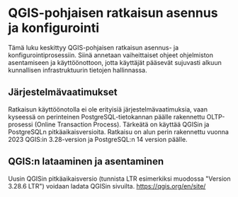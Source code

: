 # QGIS-pohjaisen ratkaisun asennus ja konfigurointi

Tämä luku keskittyy QGIS-pohjaisen ratkaisun asennus- ja konfigurointiprosessiin. Siinä annetaan vaiheittaiset ohjeet ohjelmiston asentamiseen ja käyttöönottoon, jotta käyttäjät pääsevät sujuvasti alkuun kunnallisen infrastruktuurin tietojen hallinnassa.

## Järjestelmävaatimukset

Ratkaisun käyttöönotolla ei ole erityisiä järjestelmävaatimuksia, vaan kyseessä on perinteinen PostgreSQL-tietokannan päälle rakennettu OLTP-prosessi (Online Transaction Process). Tärkeätä on käyttää QGISin ja PostgreSQLn pitkäaikaisversioita. Ratkaisu on alun perin rakennettu vuonna 2023 QGIS:in 3.28-version ja PostgreSQL:n 14 version päälle. 

## QGIS:n lataaminen ja asentaminen

Uusin QGISin pitkäaikaisversio (tunnista LTR esimerkiksi muodossa \"Version 3.28.6 LTR\") voidaan ladata QGISin sivuilta. <https://qgis.org/en/site/>
